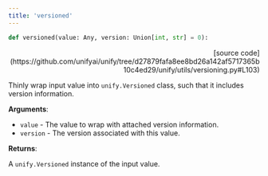 ```yaml
---
title: 'versioned'
---
```


```python
def versioned(value: Any, version: Union[int, str] = 0):
```

<p align="right">[source code](https://github.com/unifyai/unify/tree/d27879fafa8ee8bd26a142af5717365b10c4ed29/unify/utils/versioning.py#L103)</p>

Thinly wrap input value into `unify.Versioned` class, such that it includes version
information.

**Arguments**:

- `value` - The value to wrap with attached version information.
- `version` - The version associated with this value.



**Returns**:

A `unify.Versioned` instance of the input value.